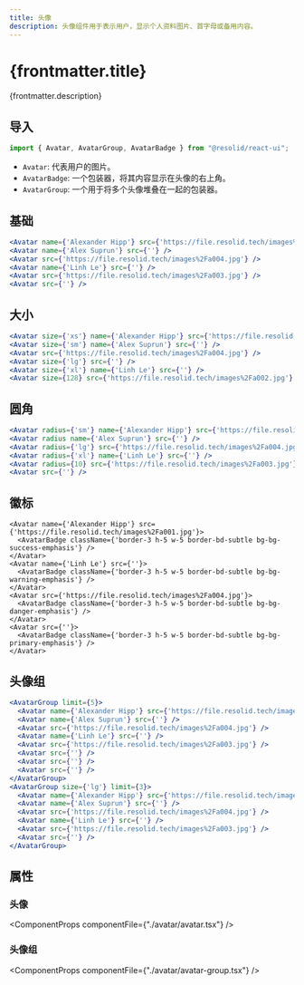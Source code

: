 ```yaml
---
title: 头像
description: 头像组件用于表示用户，显示个人资料图片、首字母或备用内容。
---
```




# {frontmatter.title}

{frontmatter.description}

## 导入

```js
import { Avatar, AvatarGroup, AvatarBadge } from "@resolid/react-ui";
```

- `Avatar`: 代表用户的图片。
- `AvatarBadge`: 一个包装器，将其内容显示在头像的右上角。
- `AvatarGroup`: 一个用于将多个头像堆叠在一起的包装器。

## 基础

<section className={'example group'}>
  <ComponentExample className={'flex flex-row gap-3 items-center'}>
    <Avatar name={'Alexander Hipp'} src={'https://file.resolid.tech/images%2Fa001.jpg'} />
    <Avatar name={'Alex Suprun'} src={''} />
    <Avatar src={'https://file.resolid.tech/images%2Fa004.jpg'} />
    <Avatar name={'Linh Le'} src={''} />
    <Avatar src={'https://file.resolid.tech/images%2Fa003.jpg'} />
    <Avatar src={''} />
  </ComponentExample>

```jsx
<Avatar name={'Alexander Hipp'} src={'https://file.resolid.tech/images%2Fa001.jpg'} />
<Avatar name={'Alex Suprun'} src={''} />
<Avatar src={'https://file.resolid.tech/images%2Fa004.jpg'} />
<Avatar name={'Linh Le'} src={''} />
<Avatar src={'https://file.resolid.tech/images%2Fa003.jpg'} />
<Avatar src={''} />
```

</section>

## 大小

<section className={'example group'}>
  <ComponentExample className={'flex flex-row gap-3 items-center'}>
    <Avatar size={'xs'} name={'Alexander Hipp'} src={'https://file.resolid.tech/images%2Fa001.jpg'} />
    <Avatar size={'sm'} name={'Alex Suprun'} src={''} />
    <Avatar src={'https://file.resolid.tech/images%2Fa004.jpg'} />
    <Avatar size={'lg'} src={''} />
    <Avatar size={'xl'} name={'Linh Le'} src={''} />
    <Avatar size={128} src={'https://file.resolid.tech/images%2Fa002.jpg'} />
  </ComponentExample>

```jsx
<Avatar size={'xs'} name={'Alexander Hipp'} src={'https://file.resolid.tech/images%2Fa001.jpg'} />
<Avatar size={'sm'} name={'Alex Suprun'} src={''} />
<Avatar src={'https://file.resolid.tech/images%2Fa004.jpg'} />
<Avatar size={'lg'} src={''} />
<Avatar size={'xl'} name={'Linh Le'} src={''} />
<Avatar size={128} src={'https://file.resolid.tech/images%2Fa002.jpg'} />
```

</section>

## 圆角

<section className={'example group'}>
  <ComponentExample className={'flex flex-row gap-3 items-center'}>
    <Avatar radius={'sm'} name={'Alexander Hipp'} src={'https://file.resolid.tech/images%2Fa001.jpg'} />
    <Avatar radius name={'Alex Suprun'} src={''} />
    <Avatar radius={'lg'} src={'https://file.resolid.tech/images%2Fa004.jpg'} />
    <Avatar radius={'xl'} name={'Linh Le'} src={''} />
    <Avatar radius={10} src={'https://file.resolid.tech/images%2Fa003.jpg'} />
    <Avatar src={''} />
  </ComponentExample>

```jsx
<Avatar radius={'sm'} name={'Alexander Hipp'} src={'https://file.resolid.tech/images%2Fa001.jpg'} />
<Avatar radius name={'Alex Suprun'} src={''} />
<Avatar radius={'lg'} src={'https://file.resolid.tech/images%2Fa004.jpg'} />
<Avatar radius={'xl'} name={'Linh Le'} src={''} />
<Avatar radius={10} src={'https://file.resolid.tech/images%2Fa003.jpg'} />
<Avatar src={''} />
```

</section>

## 徽标

<section className={'example group'}>
  <ComponentExample className={'flex flex-row gap-3 items-center'}>
    <Avatar name={'Alexander Hipp'} src={'https://file.resolid.tech/images%2Fa001.jpg'}>
      <AvatarBadge className={'border-3 h-5 w-5 border-bd-subtle bg-bg-success-emphasis'} />
    </Avatar>
    <Avatar name={'Linh Le'} src={''}>
      <AvatarBadge className={'border-3 h-5 w-5 border-bd-subtle bg-bg-warning-emphasis'} />
    </Avatar>
    <Avatar src={'https://file.resolid.tech/images%2Fa004.jpg'}>
      <AvatarBadge className={'border-3 h-5 w-5 border-bd-subtle bg-bg-danger-emphasis'} />
    </Avatar>
    <Avatar src={''}>
      <AvatarBadge className={'border-3 h-5 w-5 border-bd-subtle bg-bg-primary-emphasis'} />
    </Avatar>
  </ComponentExample>

```tsx
<Avatar name={'Alexander Hipp'} src={'https://file.resolid.tech/images%2Fa001.jpg'}>
  <AvatarBadge className={'border-3 h-5 w-5 border-bd-subtle bg-bg-success-emphasis'} />
</Avatar>
<Avatar name={'Linh Le'} src={''}>
  <AvatarBadge className={'border-3 h-5 w-5 border-bd-subtle bg-bg-warning-emphasis'} />
</Avatar>
<Avatar src={'https://file.resolid.tech/images%2Fa004.jpg'}>
  <AvatarBadge className={'border-3 h-5 w-5 border-bd-subtle bg-bg-danger-emphasis'} />
</Avatar>
<Avatar src={''}>
  <AvatarBadge className={'border-3 h-5 w-5 border-bd-subtle bg-bg-primary-emphasis'} />
</Avatar>
```

</section>

## 头像组

<section className={'example group'}>
  <ComponentExample className={'flex flex-row gap-3 items-center'}>
    <AvatarGroup limit={5}>
      <Avatar name={'Alexander Hipp'} src={'https://file.resolid.tech/images%2Fa001.jpg'} />
      <Avatar name={'Alex Suprun'} src={''} />
      <Avatar src={'https://file.resolid.tech/images%2Fa004.jpg'} />
      <Avatar name={'Linh Le'} src={''} />
      <Avatar src={'https://file.resolid.tech/images%2Fa003.jpg'} />
      <Avatar src={''} />
      <Avatar src={''} />
      <Avatar src={''} />
    </AvatarGroup>
    <AvatarGroup size={'lg'} limit={3}>
      <Avatar name={'Alexander Hipp'} src={'https://file.resolid.tech/images%2Fa001.jpg'} />
      <Avatar name={'Alex Suprun'} src={''} />
      <Avatar src={'https://file.resolid.tech/images%2Fa004.jpg'} />
      <Avatar name={'Linh Le'} src={''} />
      <Avatar src={'https://file.resolid.tech/images%2Fa003.jpg'} />
      <Avatar src={''} />
    </AvatarGroup>
  </ComponentExample>

```jsx
<AvatarGroup limit={5}>
  <Avatar name={'Alexander Hipp'} src={'https://file.resolid.tech/images%2Fa001.jpg'} />
  <Avatar name={'Alex Suprun'} src={''} />
  <Avatar src={'https://file.resolid.tech/images%2Fa004.jpg'} />
  <Avatar name={'Linh Le'} src={''} />
  <Avatar src={'https://file.resolid.tech/images%2Fa003.jpg'} />
  <Avatar src={''} />
  <Avatar src={''} />
  <Avatar src={''} />
</AvatarGroup>
<AvatarGroup size={'lg'} limit={3}>
  <Avatar name={'Alexander Hipp'} src={'https://file.resolid.tech/images%2Fa001.jpg'} />
  <Avatar name={'Alex Suprun'} src={''} />
  <Avatar src={'https://file.resolid.tech/images%2Fa004.jpg'} />
  <Avatar name={'Linh Le'} src={''} />
  <Avatar src={'https://file.resolid.tech/images%2Fa003.jpg'} />
  <Avatar src={''} />
</AvatarGroup>
```

</section>

## 属性

### 头像

<ComponentProps componentFile={"./avatar/avatar.tsx"} />

### 头像组

<ComponentProps componentFile={"./avatar/avatar-group.tsx"} />
